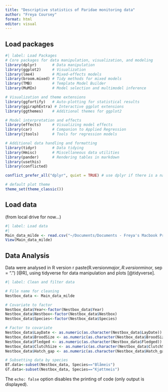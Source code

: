 ```yaml
---
title: "Descriptive statistics of Paridae monitoring data"
author: "Freya Coursey"
format: html
editor: visual
---
```


## Load packages

```r
#| label: Load Packages
# Core packages for data manipulation, visualization, and modeling
library(dplyr)       # Data manipulation
library(ggplot2)     # Visualization
library(lme4)        # Mixed-effects models
library(broom.mixed) # Tidy methods for mixed models
library(TMB)         # Template Model Builder
library(MuMIn)       # Model selection and multimodel inference

# Visualization and theme extensions
library(ggfortify)   # Auto-plotting for statistical results
library(ggiraphExtra) # Interactive ggplot extensions
library(ggthemes)    # Additional themes for ggplot2

# Model interpretation and effects
library(effects)     # Visualizing model effects
library(car)         # Companion to Applied Regression
library(jtools)      # Tools for regression models

# Additional data handling and formatting
library(tidyr)       # Data tidying
library(Hmisc)       # Miscellaneous data utilities
library(pander)      # Rendering tables in markdown
library(usethis)
library(conflicted)

conflict_prefer_all("dplyr", quiet = TRUE) # use dplyr if there is a name conflict

# default plot theme
theme_set(theme_classic())
```

## Load data

(from local drive for now...)

```r
#| label: Load data
#| 
Main_data_milde <- read.csv("~/Documents/Documents - Freya's Macbook Pro/PhD/PhD Research/Monitoring_R_project/Main_data_milde.csv")
View(Main_data_milde)
```

## Data Analysis

Data were analysed in R version r paste(R.version$major, R.version$minor, sep = ".") [@R], using tidyverse for data manipulation and plots [@tidyverse].

```r
#| label: Clean and filter data

# File name for cleaning
Nestbox_data <- Main_data_milde

# Covariate to factor
Nestbox_data$Year<-factor(Nestbox_data$Year)
Nestbox_data$Nestbox<-factor(Nestbox_data$Nestbox)
Nestbox_data$Species<-factor(Nestbox_data$Species)

# Factor to covariate
Nestbox_data$LayDate <- as.numeric(as.character(Nestbox_data$LayDate))
Nestbox_data$BroodSize <- as.numeric(as.character(Nestbox_data$BroodSize))
Nestbox_data$Fledged <- as.numeric(as.character(Nestbox_data$Fledged))
Nestbox_data$ClutchSize <- as.numeric(as.character(Nestbox_data$ClutchSize))
Nestbox_data$Hatch_gap <- as.numeric(as.character(Nestbox_data$Hatch_gap))

# Subsetting data by species
BT.data<-subset(Nestbox_data, Species=="Blåmeis")
GT.data<-subset(Nestbox_data, Species=="Kjøttmeis")

```

The `echo: false` option disables the printing of code (only output is displayed).
